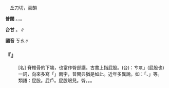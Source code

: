
=={{ruby|尻|ㄎㄠ}}==

　丘刀切，豪韻

'''普閩''' {{ruby|(文)|ㄎㄜ}}。{{ruby|(白)|ㄎㄚ}}，{{ruby|尻|ㄎㄚ}}{{ruby|川|ㄘㆭ}}。

'''台甘''' {{ruby|(文)|ㄎㄠ}}{{ruby|、|ㄎㄜ}}。{{ruby|(語)|ㄍㄚ}}∥

'''國音''' <rt>ㄎㄠ</rt>∥

    

==='''『{{ruby|尻|ㄎㄠ}}』'''===
: [名] 脊椎骨的下端，也當作臀部講。古書上指屁股。(台){{ruby|按|ㄢ˪}}：{{ruby|「|ㄎㄚ}}<rt>ㄘㆭ</rt>」(屁股也)一詞，向來多寫「{{ruby|尻|ㄎㄚ}}{{ruby|川|ㄘㆭ}}」兩字，普閩典猶是如此。近年多異說。如：「{{ruby|尻|ㄎㄚ}}{{ruby|穿|ㄘㆭ}}、{{ruby|尻|ㄎㄚ}}{{ruby|瘡|ㄘㆭ}}」等。
:類語：屁股。屁戶。屁股眼兒。臀。{{ruby|<mark>&#xf96c9;</mark>|ㄉㄧㄥˋ}}。{{ruby|<mark>&#xf96c8;</mark>|ㄉㄨ}}{{ruby|子|·ㄗˇ}}。
:
    
